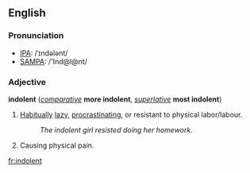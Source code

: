==English==
===Pronunciation===
*[[IPA]]: /ˈɪndələnt/
*[[SAMPA]]: /'Ind@l@nt/

===Adjective===
'''indolent''' (''[[comparative]]'' '''more indolent''', ''[[superlative]]'' '''most indolent''')

#[[Habitually]] [[lazy]], [[procrastinate|procrastinating]], or resistant to physical labor/labour.
#:''The indolent girl resisted doing her homework.''
#Causing physical pain.
[[fr:indolent]]